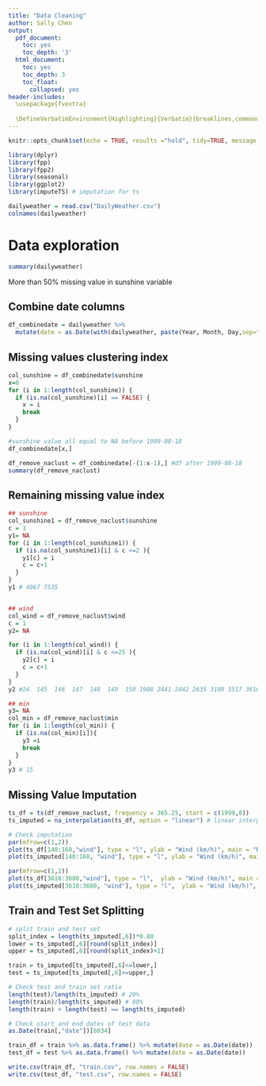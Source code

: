 ```yaml
---
title: "Data Cleaning"
author: Sally Chen
output: 
  pdf_document:
    toc: yes
    toc_depth: '3'
  html_document:
    toc: yes
    toc_depth: 3
    toc_float:
      collapsed: yes
header-includes:
  \usepackage{fvextra}
  
  \DefineVerbatimEnvironment{Highlighting}{Verbatim}{breaklines,commandchars=\\\{\}}
---
```


```r
knitr::opts_chunk$set(echo = TRUE, results ="hold", tidy=TRUE, message = FALSE)
```

```r
library(dplyr)
library(fpp)
library(fpp2)
library(seasonal)
library(ggplot2)
library(imputeTS) # imputation for ts
```

```r
dailyweather = read.csv("DailyWeather.csv")
colnames(dailyweather)
```

# Data exploration
```r
summary(dailyweather)
```
More than 50% missing value in sunshine variable

## Combine date columns
```r
df_combinedate = dailyweather %>% 
  mutate(date = as.Date(with(dailyweather, paste(Year, Month, Day,sep="-")), "%Y-%m-%d")) %>% select(-c("Year","Month","Day"))
```


## Missing values clustering index
```r
col_sunshine = df_combinedate$sunshine
x=0
for (i in 1:length(col_sunshine)) {
  if (is.na(col_sunshine)[i] == FALSE) {
    x = i
    break
  }
}

#sunshine value all equal to NA before 1999-08-18
df_combinedate[x,] 
```


```r
df_remove_naclust = df_combinedate[-(1:x-1),] #df after 1999-08-18
summary(df_remove_naclust)
```

## Remaining missing value index
```r
## sunshine
col_sunshine1 = df_remove_naclust$sunshine
c = 1
y1= NA
for (i in 1:length(col_sunshine1)) {
  if (is.na(col_sunshine1)[i] & c <=2 ){
    y1[c] = i
    c = c+1
  }
}
y1 # 4067 7535


## wind
col_wind = df_remove_naclust$wind
c = 1
y2= NA

for (i in 1:length(col_wind)) {
  if (is.na(col_wind)[i] & c <=25 ){
    y2[c] = i
    c = c+1
  }
}
y2 #24  145  146  147  148  149  150 1908 2441 2442 2635 3109 3517 3616 3677 3798 4155 4354 4419 4425 4504 4520 5370 6374 6375

## min
y3= NA
col_min = df_remove_naclust$min
for (i in 1:length(col_min)) {
  if (is.na(col_min)[i]){
    y3 =i
    break
  }
}
y3 # 15

```


## Missing Value Imputation
```r
ts_df = ts(df_remove_naclust, frequency = 365.25, start = c(1999,8))
ts_imputed = na_interpolation(ts_df, option = "linear") # linear interpolation
```


```r
# Check imputation
par(mfrow=c(1,2))
plot(ts_df[140:160,"wind"], type = "l", ylab = "Wind (km/h)", main = "Raw Data (Index 140 to 160)")
plot(ts_imputed[140:160, "wind"], type = "l", ylab = "Wind (km/h)", main = "After Linear Imputation")

par(mfrow=c(1,2))
plot(ts_df[3610:3680,"wind"], type = "l",  ylab = "Wind (km/h)", main = "Raw Data (Index 3610 to 3680)")
plot(ts_imputed[3610:3680, "wind"], type = "l",  ylab = "Wind (km/h)", main = "After Linear Imputation")
```


## Train and Test Set Splitting
```r
# split train and test set
split_index = length(ts_imputed[,6])*0.80
lower = ts_imputed[,6][round(split_index)]
upper = ts_imputed[,6][round(split_index)+1]

train = ts_imputed[ts_imputed[,6]<=lower,]
test = ts_imputed[ts_imputed[,6]>=upper,]

```

```r
# Check test and train set ratio
length(test)/length(ts_imputed) # 20%
length(train)/length(ts_imputed) # 80%
length(train) + length(test) == length(ts_imputed)

# Check start and end dates of test data
as.Date(train[,"date"])[6034]
```

```r
train_df = train %>% as.data.frame() %>% mutate(date = as.Date(date))
test_df = test %>% as.data.frame() %>% mutate(date = as.Date(date))

write.csv(train_df, "train.csv", row.names = FALSE)
write.csv(test_df, "test.csv", row.names = FALSE)
```
